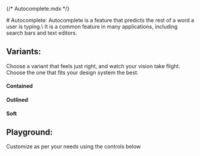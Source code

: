 {/* Autocomplete.mdx */}

<Meta of={AutocompleteStories} name="Docs"/>
# Autocomplete:
Autocomplete is a feature that predicts the rest of a word a user is typing.\
It is a common feature in many applications, including search bars and text editors.

## Variants:
Choose a variant that feels just right, and watch your vision take flight.\
Choose the one that fits your design system the best.

#### Contained
<Canvas of={AutocompleteStories.Contained}/>

#### Outlined
<Canvas of={AutocompleteStories.Outlined}/>

#### Soft
<Canvas of={AutocompleteStories.Soft}/>


## Playground:
Customize as per your needs using the controls below

<Canvas of={AutocompleteStories.Playground}/>
<Controls of={AutocompleteStories.Playground}/>
